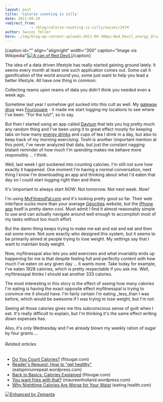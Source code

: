 ```yaml
---
layout: post
title: 'Calorie counting is silly'
date: 2011-09-20
redirect_from: 
            - /blog/calorie-counting-is-silly/swizec/2474
author: Swizec Teller
hero: ./img/blog-wp-content-uploads-2011-09-300px-Red_Devil_energy_drink1.jpg
---
```

\[caption id="" align="alignright" width="300" caption="Image via Wikipedia"][![A can of Red Devil.](./img/blog-wp-content-uploads-2011-09-300px-Red_Devil_energy_drink1.jpg "A can of Red Devil.")](http://commons.wikipedia.org/wiki/File:Red_Devil_energy_drink.jpg)\[/caption]



The idea of a data driven lifestyle has really started gaining ground lately. It seems every month at least one such application comes out. Some call it gamification of the world around you, some just want to help you lead a better lifestyle. All have one thing in common:



Collecting reams upon reams of data you didn't think you needed even a week ago.



Sometime last year I somehow got sucked into this cult as well. My [gateway drug](http://en.wikipedia.org/wiki/Gateway_drug_theory "Gateway drug theory") was [Foursquare](http://www.foursquare.com/ "Foursquare") - it made me start logging my locations to see where I've been. "For the lulz!", so to say.



But then I started using an app called [Daytum](http://www.daytum.com/ "Daytum") that lets you log pretty much any random thing and I've been using it to great effect mostly for keeping tabs on how many [energy drinks](http://en.wikipedia.org/wiki/Energy_drink "Energy drink") and cups of tea I drink in a day, but also to keep track of my morning exercising. Toshl is another \\important mention at this point, I've never analyzed that data, but just the constant nagging blatant reminder of how much I'm spending makes me behave more responsibly ... I think.



Well, last week I got suckered into counting calories. I'm still not sure how exactly it happened. One moment I'm having a normal conversation, next thing I know I'm downloading an app and thinking about what I'd eaten that day so I could start logging right then and there.



It's \\important to always start _NOW_. Not tomorrow. Not next week. _Now!_



I'm using [MyFitnessPal.com](http://www.myfitnesspal.com/) and it's looking pretty good so far. Their web interface sucks more than your average [Geocities](http://www.geocities.co.jp/ "GeoCities") website, but the [iPhone app](http://en.wikipedia.org/wiki/IPhone "IPhone") itself is pretty damn cool. Must admit I find it almost reasonably simple to use and can actually navigate around well enough to accomplish most of my tasks without too much effort.



But the damn thing keeps trying to make me eat and eat and eat and then eat some more. Not sure exactly who designed this system, but it seems to be primarily aimed at people trying to lose weight. My settings say that I want to maintain body weight.



Now, myfitnesspal also lets you add exercises and what invariably ends up happening for me is that despite feeling full and perfectly content with how much I've eaten on any given day ... it wants more. Take today for example, I've eaten 1928 calories, which is pretty respectable if you ask me. Well, myfitnesspal thinks I should eat another 333 calories.



The most interesting in this story is the effect of _seeing_ how many calories I'm eating is having the exact opposite effect myfitnesspal is trying to convince me it should have. I'm fairly certain I'm eating _less_than I was before, which would be awesome if I was trying to lose weight, but I'm not.



Seeing all those calories gives me this subconscious sense of guilt when I eat. It's really difficult to explain, but I'm thinking it's the same effect writing down expenses has.



Also, it's only Wednesday and I've already blown my weekly ration of sugar by four grams ...

###### Related articles

- [Do You Count Calories?](http://www.fitsugar.com/5848166) (fitsugar.com)
- [Reader's Request: How to "get healthy"](http://eatspinrunrepeat.wordpress.com/2011/09/20/readers-request-how-to-get-healthy/) (eatspinrunrepeat.wordpress.com)
- [Back to Basics: Calories Explained](http://www.fitsugar.com/2498686) (fitsugar.com)
- [You want fries with that?](http://maureenholland.wordpress.com/2011/09/20/you-want-fries-with-that/) (maureenholland.wordpress.com)
- [Why Nighttime Calories Are Worse for Your Waist](http://eating.health.com/2011/09/19/nighttime-eating-weight-gain/) (eating.health.com)

[![Enhanced by Zemanta](http://img.zemanta.com/zemified_e.png?x-id=992632bd-807f-4c20-8ac5-5ba918070413)](http://www.zemanta.com/ "Enhanced by Zemanta")